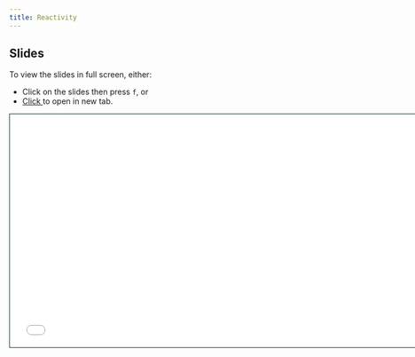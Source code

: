 ```yaml
---
title: Reactivity
---
```


## Slides

To view the slides in full screen, either:

- Click on the slides then press `f`, or
- <a href = "../slides/reactivity.html" target="_blank"> Click </a> to open in new tab.

```{=html}
<iframe class="slide-deck" src="../slides/reactivity.html" height="420" width="747" style="border: 1px solid #123233;"></iframe>
```